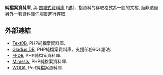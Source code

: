 {{Unreferenced |time=2008-06-09T12:01:21+00:00 }}
'''純檔案資料庫''', 與 [[關聯式資料庫|關聯式資料庫]] 相對，指資料的存取格式為一般的文檔, 而非透過另外一套資料庫伺服器進行存取.

==外部連結==
*[http://textdb.sourceforge.net/ TextDB], PHP純檔案資料庫.
*[http://gladius.sourceforge.net/ Gladius DB], PHP純檔案資料庫，支援部份SQL語法.
*[http://ffdb-php.sourceforge.net/ FFDB], PHP純檔案資料庫.
*[http://mimesis.110mb.com/ Mimesis]{{Dead link|date=2018年8月 |bot=InternetArchiveBot |fix-attempted=yes }}, PHP純檔案資料庫.
*[http://www.ddatabase.com/ WODA]{{dead link|date=2018年4月 |bot=InternetArchiveBot |fix-attempted=yes }}, Perl純檔案資料庫.